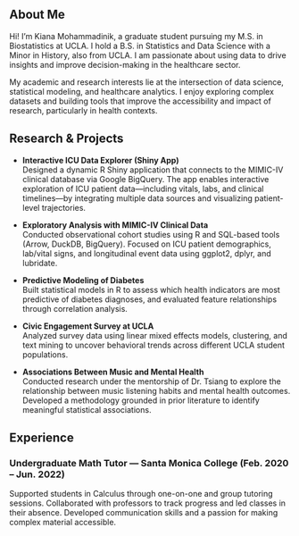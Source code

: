 
## About Me

Hi! I'm Kiana Mohammadinik, a graduate student pursuing my M.S. in Biostatistics at UCLA. I hold a B.S. in Statistics and Data Science with a Minor in History, also from UCLA. I am passionate about using data to drive insights and improve decision-making in the healthcare sector.

My academic and research interests lie at the intersection of data science, statistical modeling, and healthcare analytics. I enjoy exploring complex datasets and building tools that improve the accessibility and impact of research, particularly in health contexts.

## Research & Projects

- **Interactive ICU Data Explorer (Shiny App)**  
  Designed a dynamic R Shiny application that connects to the MIMIC-IV clinical database via Google BigQuery. The app enables interactive exploration of ICU patient data—including vitals, labs, and clinical timelines—by integrating multiple data sources and visualizing patient-level trajectories.

- **Exploratory Analysis with MIMIC-IV Clinical Data**  
  Conducted observational cohort studies using R and SQL-based tools (Arrow, DuckDB, BigQuery). Focused on ICU patient demographics, lab/vital signs, and longitudinal event data using ggplot2, dplyr, and lubridate.

- **Predictive Modeling of Diabetes**  
  Built statistical models in R to assess which health indicators are most predictive of diabetes diagnoses, and evaluated feature relationships through correlation analysis.

- **Civic Engagement Survey at UCLA**  
  Analyzed survey data using linear mixed effects models, clustering, and text mining to uncover behavioral trends across different UCLA student populations.

- **Associations Between Music and Mental Health**  
  Conducted research under the mentorship of Dr. Tsiang to explore the relationship between music listening habits and mental health outcomes. Developed a methodology grounded in prior literature to identify meaningful statistical associations.

## Experience

### Undergraduate Math Tutor — Santa Monica College (Feb. 2020 – Jun. 2022)  
Supported students in Calculus through one-on-one and group tutoring sessions. Collaborated with professors to track progress and led classes in their absence. Developed communication skills and a passion for making complex material accessible.

